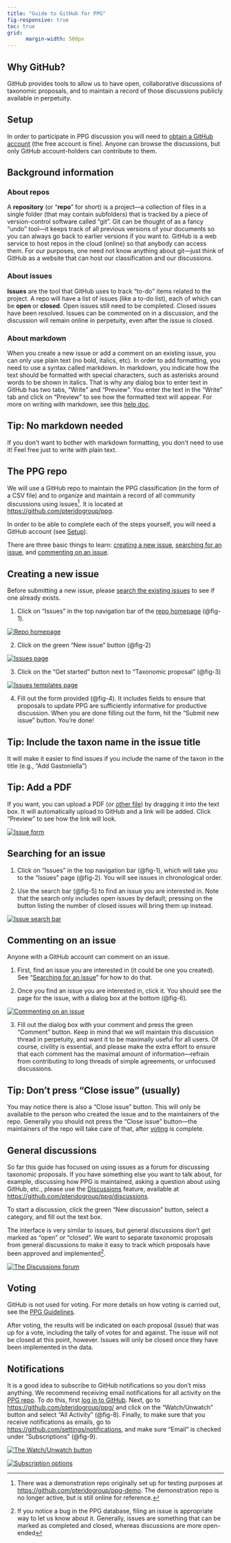 ```yaml
---
title: "Guide to GitHub for PPG"
fig-responsive: true
toc: true
grid:
      margin-width: 500px
---
```


## Why GitHub? {#why-github}

GitHub provides tools to allow us to have open, collaborative discussions of taxonomic proposals, and to maintain a record of those discussions publicly available in perpetuity.

## Setup {#setup}

In order to participate in PPG discussion you will need to [obtain a GitHub account](https://docs.github.com/en/get-started/signing-up-for-github/signing-up-for-a-new-github-account) (the free account is fine). Anyone can browse the discussions, but only GitHub account-holders can contribute to them.

## Background information

### About repos

A **repository** (or "**repo**" for short) is a project—a collection of files in a single folder (that may contain subfolders) that is tracked by a piece of version-control software called "git". Git can be thought of as a fancy "undo" tool---it keeps track of all previous versions of your documents so you can always go back to earlier versions if you want to. GitHub is a web service to host repos in the cloud (online) so that anybody can access them. For our purposes, one need not know anything about git---just think of GitHub as a website that can host our classification and our discussions.

### About issues

**Issues** are the tool that GitHub uses to track "to-do" items related to the project. A repo will have a list of issues (like a to-do list), each of which can be **open** or **closed**. Open issues still need to be completed. Closed issues have been resolved. Issues can be commented on in a discussion, and the discussion will remain online in perpetuity, even after the issue is closed.

### About markdown {#about-markdown}

When you create a new issue or add a comment on an existing issue, you can only use plain text (no bold, italics, etc). In order to add formatting, you need to use a syntax called markdown. In markdown, you indicate how the text should be formatted with special characters, such as asterisks  around words to be shown in italics. That is why any dialog box to enter text in GitHub has two tabs, "Write" and "Preview". You enter the text in the "Write" tab and click on "Preview" to see how the formatted text will appear. For more on writing with markdown, see this [help doc](https://docs.github.com/en/get-started/writing-on-github/getting-started-with-writing-and-formatting-on-github/about-writing-and-formatting-on-github).

::: {.callout-tip}
## Tip: No markdown needed
If you don’t want to bother with markdown formatting, you don’t need to use it! Feel free just to write with plain text. 
:::

## The PPG repo

We will use a GitHub repo to maintain the PPG classification (in the form of a CSV file) and to organize and maintain a record of all community discussions using issues^[There was a demonstration repo originally set up for testing purposes at <https://github.com/pteridogroup/ppg-demo>. The demonstration repo is no longer active, but is still online for reference.]. It is located at <https://github.com/pteridogroup/ppg>.

::: {.callout-note}
In order to be able to complete each of the steps yourself, you will need a GitHub account (see [Setup](#setup)).
:::

There are three basic things to learn: [creating a new issue](#creating-a-new-issue), [searching for an issue](#searching-for-an-issue), and [commenting on an issue](#commenting-on-an-issue).

## Creating a new issue {#creating-a-new-issue}

::: {.callout-warning}
Before submitting a new issue, please [search the existing issues](#searching-for-an-issue) to see if one already exists.
:::

1. Click on "Issues" in the top navigation bar of the [repo homepage](https://github.com/pteridogroup/ppg) (@fig-1).

::: {.column-margin}
[![Repo homepage](images/fig_1.png){#fig-1}](images/fig_1.png)
:::

2. Click on the green "New issue" button (@fig-2)

::: {.column-margin}
[![Issues page](images/fig_2.png){#fig-2}](images/fig_2.png)
:::

3. Click on the "Get started" button next to "Taxonomic proposal" (@fig-3)

::: {.column-margin}
[![Issues templates page](images/fig_3.png){#fig-3}](images/fig_3.png)
:::

4. Fill out the form provided (@fig-4). It includes fields to ensure that proposals to update PPG are sufficiently informative for productive discussion. When you are done filling out the form, hit the "Submit new issue" button. You're done!

::: {.callout-tip}
## Tip: Include the taxon name in the issue title
It will make it easier to find issues if you include the name of the taxon in the title (e.g., "Add Gastoniella")
:::

::: {.callout-tip}
## Tip: Add a PDF
If you want, you can upload a PDF (or [other file](https://docs.github.com/en/get-started/writing-on-github/working-with-advanced-formatting/attaching-files)) by dragging it into the text box. It will automatically upload to GitHub and a link will be added. Click "Preview" to see how the link will look.
:::

::: {.column-margin}
[![Issue form](images/fig_4.png){#fig-4}](images/fig_4.png)
:::

## Searching for an issue {#searching-for-an-issue}

1. Click on "Issues" in the top navigation bar (@fig-1), which will take you to the "Issues" page (@fig-2). You will see issues in chronological order.

2. Use the search bar (@fig-5) to find an issue you are interested in. Note that the search only includes open issues by default; pressing on the button listing the number of closed issues will bring them up instead. 

::: {.column-margin}
[![Issue search bar](images/fig_5.png){#fig-5}](images/fig_5.png)
:::

## Commenting on an issue {#commenting-on-an-issue}

Anyone with a GitHub account can comment on an issue.

1. First, find an issue you are interested in (it could be one you created). See "[Searching for an issue](#searching-for-an-issue)" for how to do that.

2. Once you find an issue you are interested in, click it. You should see the page for the issue, with a dialog box at the bottom (@fig-6).

::: {.column-margin}
[![Commenting on an issue](images/fig_6.png){#fig-6}](images/fig_6.png)
:::

3. Fill out the dialog box with your comment and press the green "Comment" button.  Keep in mind that we will maintain this discussion thread in perpetuity, and want it to be maximally useful for all users. Of course, civility is essential, and please make the extra effort to ensure that each comment has the maximal amount of information---refrain from contributing to long threads of simple agreements, or unfocused discussions.

::: {.callout-tip}
## Tip: Don't press "Close issue" (usually)
You may notice there is also a "Close issue" button. This will only be available to the person who created the issue and to the maintainers of the repo. Generally you should not press the "Close issue" button---the maintainers of the repo will take care of that, after [voting](#voting) is complete.
:::

## General discussions

So far this guide has focused on using issues as a forum for discussing taxonomic proposals. If you have something else you want to talk about, for example, discussing how PPG is maintained, asking a question about using GitHub, etc., please use the [Discussions](https://github.com/pteridogroup/ppg/discussions) feature, available at <https://github.com/pteridogroup/ppg/discussions>.

To start a discussion, click the green "New discussion" button, select a category, and fill out the text box.

The interface is very similar to issues, but general discussions don't get marked as "open" or "closed". We want to separate taxonomic proposals from general discussions to make it easy to track which proposals have been approved and implemented^[If you notice a bug in the PPG database, filing an issue is appropriate way to let us know about it. Generally, issues are something that can be marked as completed and closed, whereas discussions are more open-ended].

::: {.column-margin}
[![The Discussions forum](images/fig_7.png){#fig-7}](images/fig_7.png)
:::

## Voting {#voting}

GitHub is not used for voting. For more details on how voting is carried out, see the [PPG Guidelines](https://pteridogroup.github.io/guidelines.html#voting).

After voting, the results will be indicated on each proposal (issue) that was up for a vote, including the tally of votes for and against. The issue will not be closed at this point, however. Issues will only be closed once they have been implemented in the data.

## Notifications

It is a good idea to subscribe to GitHub notifications so you don't miss anything. We recommend receiving email notifications for all activity on the [PPG repo](https://github.com/pteridogroup/ppg/). To do this, first [log in to GitHub](https://github.com/login). Next, go to <https://github.com/pteridogroup/ppg/> and click on the "Watch/Unwatch" button and select "All Activity" (@fig-8). Finally, to make sure that you receive notifications as emails, go to <https://github.com/settings/notifications>, and make sure "Email" is checked under "Subscriptions" (@fig-9).

::: {.column-margin}
[![The Watch/Unwatch button](images/fig_8.png){#fig-8}](images/fig_8.png)
:::

::: {.column-margin}
[![Subscription options](images/fig_9.png){#fig-9}](images/fig_9.png)
:::